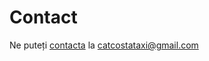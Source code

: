 # Contact

Ne puteți <span className="text-amber-500">[contacta](mailto:catcostataxi@gmail.com?subject=Hey!)</span> la catcostataxi@gmail.com
